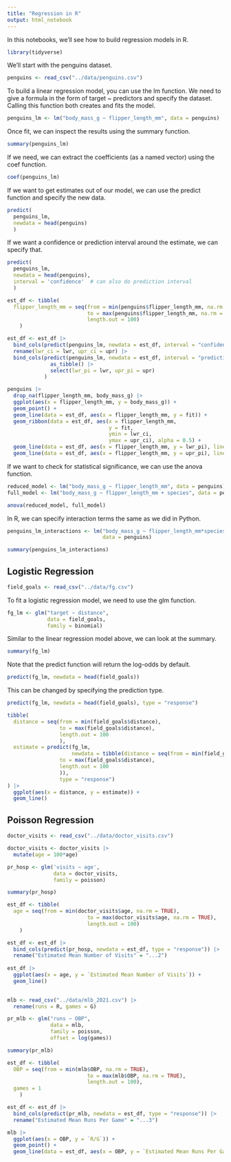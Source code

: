 ```yaml
---
title: "Regression in R"
output: html_notebook
---
```


In this notebooks, we'll see how to build regression models in R. 

```r
library(tidyverse)
```


We'll start with the penguins dataset.
```r
penguins <- read_csv("../data/penguins.csv")
```

To build a linear regression model, you can use the lm function. We need to give a formula in the form of target ~ predictors and specify the dataset. Calling this function both creates and fits the model.

```r
penguins_lm <- lm("body_mass_g ~ flipper_length_mm", data = penguins)
```

Once fit, we can inspect the results using the summary function. 
```r
summary(penguins_lm)
```

If we need, we can extract the coefficients (as a named vector) using the coef function.
```r
coef(penguins_lm)
```

If we want to get estimates out of our model, we can use the predict function and specify the new data.
```r
predict(
  penguins_lm, 
  newdata = head(penguins)
  )
```

If we want a confidence or prediction interval around the estimate, we can specify that.
```r
predict(
  penguins_lm, 
  newdata = head(penguins),
  interval = 'confidence'  # can also do prediction interval
  )
```

```r
est_df <- tibble(
  flipper_length_mm = seq(from = min(penguins$flipper_length_mm, na.rm = TRUE), 
                          to = max(penguins$flipper_length_mm, na.rm = TRUE), 
                          length.out = 100)
    )

est_df <- est_df |> 
  bind_cols(predict(penguins_lm, newdata = est_df, interval = "confidence")) |> 
  rename(lwr_ci = lwr, upr_ci = upr) |> 
  bind_cols(predict(penguins_lm, newdata = est_df, interval = "prediction") |> 
              as_tibble() |> 
              select(lwr_pi = lwr, upr_pi = upr)
            )

penguins |> 
  drop_na(flipper_length_mm, body_mass_g) |> 
  ggplot(aes(x = flipper_length_mm, y = body_mass_g)) +
  geom_point() +
  geom_line(data = est_df, aes(x = flipper_length_mm, y = fit)) +
  geom_ribbon(data = est_df, aes(x = flipper_length_mm,
                                 y = fit,
                                 ymin = lwr_ci,
                                 ymax = upr_ci), alpha = 0.5) +
  geom_line(data = est_df, aes(x = flipper_length_mm, y = lwr_pi), linetype = 'dashed') +
  geom_line(data = est_df, aes(x = flipper_length_mm, y = upr_pi), linetype = 'dashed')
```


If we want to check for statistical significance, we can use the anova function. 
```r
reduced_model <- lm("body_mass_g ~ flipper_length_mm", data = penguins)
full_model <- lm("body_mass_g ~ flipper_length_mm + species", data = penguins)

anova(reduced_model, full_model)
```

In R, we can specify interaction terms the same as we did in Python.

```r
penguins_lm_interactions <- lm("body_mass_g ~ flipper_length_mm*species", 
                               data = penguins)

summary(penguins_lm_interactions)
```

## Logistic Regression

```r
field_goals <- read_csv("../data/fg.csv")
```

To fit a logistic regression model, we need to use the glm function.
```r
fg_lm <- glm("target ~ distance", 
             data = field_goals, 
             family = binomial)
```

Similar to the linear regression model above, we can look at the summary. 
```r
summary(fg_lm)
```

Note that the predict function will return the log-odds by default.
```r
predict(fg_lm, newdata = head(field_goals))
```

This can be changed by specifying the prediction type.
```r
predict(fg_lm, newdata = head(field_goals), type = "response")
```

```r
tibble(
  distance = seq(from = min(field_goals$distance),
                 to = max(field_goals$distance),
                 length.out = 100
                 ),
  estimate = predict(fg_lm,
                     newdata = tibble(distance = seq(from = min(field_goals$distance),
                 to = max(field_goals$distance),
                 length.out = 100
                 )),
                 type = "response")
) |> 
  ggplot(aes(x = distance, y = estimate)) +
  geom_line()
```

## Poisson Regression
```r
doctor_visits <- read_csv("../data/doctor_visits.csv")
```

```r
doctor_visits <- doctor_visits |> 
  mutate(age = 100*age)
```

```r
pr_hosp <- glm('visits ~ age',
               data = doctor_visits,
               family = poisson)
```

```r
summary(pr_hosp)
```


```r
est_df <- tibble(
  age = seq(from = min(doctor_visits$age, na.rm = TRUE), 
                          to = max(doctor_visits$age, na.rm = TRUE), 
                          length.out = 100)
    )

est_df <- est_df |> 
  bind_cols(predict(pr_hosp, newdata = est_df, type = "response")) |> 
  rename("Estimated Mean Number of Visits" = "...2")
            
est_df |> 
  ggplot(aes(x = age, y = `Estimated Mean Number of Visits`)) +
  geom_line()
           
```


```r
mlb <- read_csv("../data/mlb_2021.csv") |> 
  rename(runs = R, games = G)
```

```r
pr_mlb <- glm("runs ~ OBP",
              data = mlb,
              family = poisson,
              offset = log(games))
```

```r
summary(pr_mlb)
```

```r
est_df <- tibble(
  OBP = seq(from = min(mlb$OBP, na.rm = TRUE), 
                          to = max(mlb$OBP, na.rm = TRUE), 
                          length.out = 100),
  games = 1
    )

est_df <- est_df |> 
  bind_cols(predict(pr_mlb, newdata = est_df, type = "response")) |> 
  rename("Estimated Mean Runs Per Game" = "...3")

mlb |> 
  ggplot(aes(x = OBP, y = `R/G`)) +
  geom_point() +
  geom_line(data = est_df, aes(x = OBP, y = `Estimated Mean Runs Per Game`))
```

